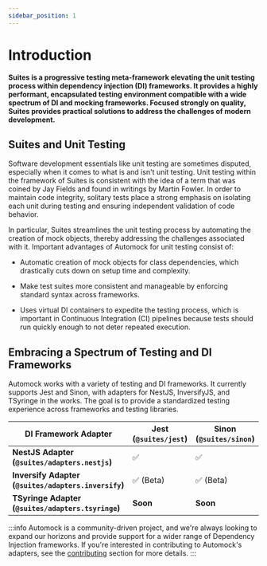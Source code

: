 ```yaml
---
sidebar_position: 1
---
```



# Introduction

**Suites is a progressive testing meta-framework elevating the unit testing process within dependency injection (DI)
frameworks. It provides a highly performant, encapsulated testing environment compatible with a wide spectrum of DI
and mocking frameworks. Focused strongly on quality, Suites provides practical solutions to address the challenges
of modern development.**

<HomepageFeatures />

## Suites and Unit Testing

Software development essentials like unit testing are sometimes disputed, especially when it comes to what is and isn't
unit testing. Unit testing within the framework of Suites is consistent with the idea of a term
that was coined by Jay Fields and found in writings by Martin Fowler. In order to maintain code integrity, solitary
tests place a strong emphasis on isolating each unit during testing and ensuring independent validation of code
behavior.

In particular, Suites streamlines the unit testing process by automating the creation of mock objects, thereby
addressing the challenges associated with it. Important advantages of Automock for unit testing consist of:

- Automatic creation of mock objects for class dependencies, which drastically cuts down on setup time and complexity.

- Make test suites more consistent and manageable by enforcing standard syntax across frameworks.

- Uses virtual DI containers to expedite the testing process, which is important in Continuous Integration (CI)
  pipelines because tests should run quickly enough to not deter repeated execution.

## Embracing a Spectrum of Testing and DI Frameworks

Automock works with a variety of testing and DI frameworks. It currently supports Jest and Sinon, with adapters for
NestJS, InversifyJS, and TSyringe in the works. The goal is to provide a standardized testing experience across
frameworks and testing libraries.

| **DI Framework Adapter**                               | **Jest (`@suites/jest`)** | **Sinon (`@suites/sinon`)** |
|--------------------------------------------------------|-----------------------------|-------------------------------|
| **NestJS Adapter (`@suites/adapters.nestjs`)**       | :white_check_mark:          | :white_check_mark:            |
| **Inversify Adapter (`@suites/adapters.inversify`)** | :white_check_mark: (Beta)   | :white_check_mark: (Beta)     |
| **TSyringe Adapter (`@suites/adapters.tsyringe`)**   | **Soon**                    | **Soon**                      |

:::info
Automock is a community-driven project, and we're always looking to expand our horizons and provide
support for a wider range of Dependency Injection frameworks.
If you're interested in contributing to Automock's
adapters, see
the [contributing](https://suites.dev/docs/adapters/intro#seeking-contributors-for-di-framework-integrations) section
for more details.
:::